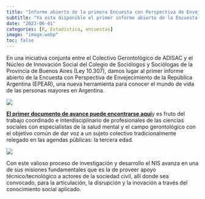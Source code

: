```yaml
---
title: "Informe abierto de la primera Encuesta con Perspectiva de Envejecimiento en la República Argentina"
subtitle: "Ya esta disponible el primer informe abierto de la Encuesta con Perspectiva de Envejecimiento de la República Argentina (EPEAR)"
date: "2023-06-01"
categories: [R, Estadística, encuestas]
image: "image.webp"
toc: false
---
```


En una iniciativa conjunta entre el Colectivo Gerontológico de ADISAC y el Núcleo de Innovación Social del Colegio de Sociólogos y Sociólogas de la Provincia de Buenos Aires (Ley 10.307), damos lugar al primer informe abierto de la Encuesta con Perspectiva de Envejecimiento de la República Argentina (EPEAR), una nueva herramienta para conocer el mundo de vida de las personas mayores en Argentina.

![](image.webp)

[[**El primer documento de avance puede encontrarse aquí**]{.underline} ](https://rpubs.com/epear/informe_preliminar)y es fruto del trabajo coordinado e interdisciplinario de profesionales de las ciencias sociales con especialistas de la salud mental y el campo gerontológico con el objetivo común de dar voz a un sujeto colectivo tradicionalmente relegado en las agendas públicas: la tercera edad.

![](image_2.webp)

Con este valioso proceso de investigación y desarrollo el NIS avanza en una de sus misiones fundamentales que es la de proveer apoyo técnico/tecnológico a actores de la sociedad civil, allí donde sea convocado, para la articulación, la disrupción y la inovación a través del conocimiento social aplicado.
